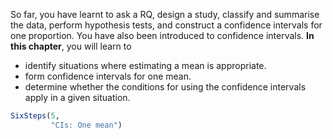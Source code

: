 ::: {.objectivesBox .objectives data-latex="{iconmonstr-target-4-240.png}"}
So far, you have learnt to ask a RQ, design a study, classify and summarise the data, perform hypothesis tests, and construct a confidence intervals for one proportion.
You have also been introduced to confidence intervals.
**In this chapter**, you will learn to 

* identify situations where estimating a mean is appropriate.
* form confidence intervals for one mean.
* determine whether the conditions for using the confidence intervals apply in a given situation.
:::



```r
SixSteps(5, 
         "CIs: One mean")
```